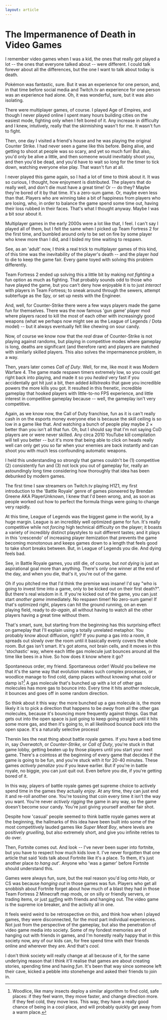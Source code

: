 ---
layout: article
---
# The Impermanence of Death in Video Games

I remember video games when I was a kid, the ones that really got played a lot -- the ones that everyone talked about -- were different. I could talk forever about all the differences, but the one I want to talk about today is death.

Pokémon was fantastic, sure. But it was an experience for one person, and, in that time before social media and Twitch.tv an experience for one person was an experience had alone. Oh, it was wonderful, sure, but it was also isolating.

There were multiplayer games, of course. I played Age of Empires, and though I never played online I spent many hours building cities on the easiest mode, fighting only when I felt bored of it. Any increase in difficulty and I knew, intutively, really that the skirmishing wasn't for me. It wasn't fun to fight.

Then, one day I visited a friend's house and he was playing the original Counter Strike. I had never seen a game like this before. Being alive, and getting to shoot at people was so scary, and yet so much fun! But also, you'd only be alive a little, and then someone would inevitably shoot *you*, and then you'd be dead, and you'd have to wait so long for the timer to tick down, watching everyone else play. That wasn't fun at all.

I never played this game again, so I had a lot of time to think about it. It was so curious, I thought, how enjoyment is distributed. The players that do really well, and don't die must have a great time! Or -- do they? Maybe they're bored of it by that time. It's a zero-sum game. Or, maybe even less than that. Players who are winning take a bit of happiness from players who are losing, who, in order to balance the game spend some time out, having their loss rubbed in their faces. That's what I thought anyway. Maybe I was a bit sour about it.

Multiplayer games in the early 2000s were a lot like that, I feel. I can't say I played all of them, but I felt the same when I picked up Team Fortress 2 for the first time, and bumbled around only to be set on fire by some player who knew more than I did, and I bided my time waiting to respawn.


See, as an 'adult' now, I think a real trick to multiplayer games of this kind, of this time was the inevitability of the player's death -- and the player *had* to die to keep the game fair. Every game toyed with solving this problem differently.

Team Fortress 2 ended up solving this a little bit by making *not fighting* a fun option as much as fighting. That probably sounds odd to those who have played the game, but you can't deny how enjoyable it is to just *interact* with players in Team Fortress; to sneak around through the sewers, attempt subterfuge as the Spy, or set up nests with the Engineer.

And, well, for Counter-Strike there were a few ways players made the game fun for themselves. There was the now famous 'gun game' player mod where players raced to kill the most of each other with increasingly good weapons (what we perhaps now might see as the League of Legends / Dota model) -- but it always eventually felt like chewing on sour candy.

Now, of course we know now that the *real* draw of Counter-Strike is not playing against randoms, but playing in competitive modes where gameplay is long, deaths are significant (and therefore rare) and players are matched with similarly skilled players. This also solves the impermanence problem, in a way.

Then, years later comes *Call of Duty*. Well, for me, like most it was Modern Warfare 4. The game made respawn timers extremely low, so you could get right back into playing, and made it so you *healed* very fast if you accidentally got hit just a bit, then added *killstreaks* that gave you incredible powers the more kills you got. It resulted in this frenetic, incredible gameplay that hooked players with little-to-no FPS experience, and little interest in competitive gameplay because -- well, the gameplay isn't very competitive.

Again, as we know now, the Call of Duty franchise, fun as it is can't really cash in on the esports money everyone else is because the skill ceiling is so low in a game like that. And watching a bunch of people play maybe 2 × better than you isn't all that fun. Oh, but I should say that I'm not saying CoD players are or were never skilled. Any circa 2010 YouTube kill compilation will tell you better -- but it's more that being able to click on heads really well can only get you so far when your enemies are back instantly and can shoot you with much less confounding automatic weapons.

I held this understanding so strongly that games couldn't be (1) competitive (2) consistently fun and (3) not lock you out of gameplay for, really an astoundingly long time considering how thoroughly that idea has been debunked by modern games.

The first time I saw streamers on Twitch.tv playing H1Z1, my first introduction to the 'Battle Royale' genre of games pioneered by Brendan Greene AKA PlayerUnknown, I knew that I'd been wrong, and, as soon as people worked out how to perfect the formula things were going to change very rapidly.

At this time, League of Legends was the biggest game in the world, by a huge margin. League is an incredibly well optimized game for fun. It's really competitive while not *forcing* high technical difficulty on the player; it boasts a variety of incredibly distinct playstyles to suit different tastes; and it plays in this 'crescendo' of increasing player itemization that prevents the game becoming monotonous and keeps games down to a length that feels good to take short breaks between. But, in League of Legends you die. And dying feels bad.

See, in Battle Royale games, you still die, of course, but *not dying* is just an aspirational goal more than anything. There's only one winner at the end of the day, and when you die, that's it, you're out of the game.

Oh if you pitched me that I'd think the premise was insane! I'd say "who is going to invest time into a game, only to be kicked out on their first death?". But there's real wisdom in it. If you're kicked out of the game, you can just start *another game* immediately. No respawn timer! No zero-sum game! If that's optimized right, players can hit the ground running, on an even playing field, ready to *do-again*, all without having to watch all the other players having a great time without them.

That's smart, sure, but starting from the beginning has this surprising effect on gameplay that I'll explain using a totally unrelated metaphor. You probably know about diffusion, right? If you pump a gas into a room, it spreads out slowly over the room until it basically evenly covers the whole room. But gas isn't smart. It's got atoms, not brain cells, and it moves in this 'stochastic' way, where each little gas molecule just bounces around all the time like bees in a hive. So how does it know where it go?

Spontaneous order, my friend. Spontaneous order! Would you believe me that it's the same way that evolution makes such complex processes, or woodlice manage to find cold, damp places without knowing what cold or damp is?[^1] A gas molecule that's bunched up with a lot of other gas molecules has more gas to bounce into. Every time it hits another molecule, it bounces and goes off in some random direction.

[^1]: Woodlice, like many insects deploy a similar algorithm to find cold, safe places: if they feel warm, they move faster, and change direction more. If they feel cold, they move less. This way, they have a really good chance of being in a cool place, and will probably quickly get away from a warm place.

So think about it this way: the more bunched up a gas molecule is, the more likely it is to pick a direction that happens to be *away* from all the other gas molecules, because it's bouncing more frequently against things. Gas that gets out into the open space is just going to keep going straight until it hits some more gas, and then it's going to, in all likelihood bounce *back* into the open space. It's a naturally selective process!

Therein lies the neat thing about battle royale games. If you have a bad time in, say *Overwatch*, or *Counter-Strike*, or *Call of Duty*, you're stuck in that game lobby, getting beaten up by those players until you start your next game. There's a cointoss at the beginning of every game that decides if the game is going to be fun, and you're stuck with it for 20-40 minutes. These games *actively penalize* you if you leave earlier. But if you're in battle royale, no biggie, you can just quit out. Even before you die, if you're getting bored of it. 

In this way, players of battle royale games get supreme choice to actively spend time in the games they actually *enjoy*. At any time, they can just end it and re-roll another one. You're tossing that coin every time it isn't the way you want. You're never *actively rigging* the game in any way, so the game doesn't become sour candy. You're just giving yourself another fair shot.

Despite how 'casual' people seemed to think battle royale games were at the beginning, the hallmarks of this idea have been built into some of the most competitively lauded games like *Super Meat Boy*, where levels are positively *gruelling*, but also extremely short, and give you infinite retries to do over.

Then, Fortnite comes out. And look -- I've never been super into fortnite, but you have to respect how much kids love it. I've never forgotten that one article that said 'kids talk about Fortnite like it's a place. To them, it's just another place *to hang out*'. Anyone who 'was a gamer' before Fortnite should understand this.

Games were always fun, sure, but the real reason you'd log onto *Halo*, or CS was because *hanging out* in those games was fun. Players who get all snobbish about Fortnite forget about how much of a blast they had in those Team Fortress 2 Minecraft map mods, or on silly or friendly servers, or trading items, or just [surf][surf map]ing with friends and hanging out. The video game is the supreme ice breaker, and the activity all in one. 

[surf map]: https://www.eurogamer.net/articles/2019-02-15-meet-the-guy-who-accidentally-invented-surf-maps-in-counter-strike

It feels weird weird to be retrospective on this, and think how when I played games, they were disconnected, for the most part individual experiences. Not just from the perspective of the gameplay, but also the penetration of video game media into society. Some of my fondest memories are of hanging out with friends in games, and I'm honestly really happy that in this society now, any of our kids can, for free spend time with their friends online and wherever they are. And that's *cool*.

I don't think society will really change at all because of it, for the same underlying reason that I think it'll realise that games are about creating stories, spending time and having *fun*. It's been that way since someone left their cave, kicked a pebble into stonehenge and asked their friends to join in.

[άνθρωπος]: https://en.wiktionary.org/wiki/%E1%BC%84%CE%BD%CE%B8%CF%81%CF%89%CF%80%CE%BF%CF%82





